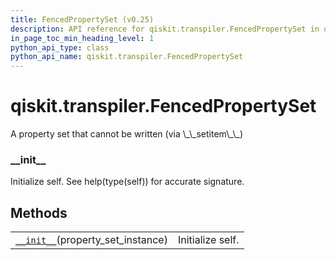 ```yaml
---
title: FencedPropertySet (v0.25)
description: API reference for qiskit.transpiler.FencedPropertySet in qiskit v0.25
in_page_toc_min_heading_level: 1
python_api_type: class
python_api_name: qiskit.transpiler.FencedPropertySet
---
```


<span id="qiskit-transpiler-fencedpropertyset" />

# qiskit.transpiler.FencedPropertySet

<Class id="qiskit.transpiler.FencedPropertySet" isDedicatedPage={true} github="https://github.com/qiskit/qiskit/tree/stable/0.17/qiskit/transpiler/fencedobjs.py" signature="FencedPropertySet(property_set_instance)" modifiers="class">
  A property set that cannot be written (via \_\_setitem\_\_)

  ### \_\_init\_\_

  <Function id="qiskit.transpiler.FencedPropertySet.__init__" signature="__init__(property_set_instance)">
    Initialize self. See help(type(self)) for accurate signature.
  </Function>

  ## Methods

  |                                                                                                                                     |                  |
  | ----------------------------------------------------------------------------------------------------------------------------------- | ---------------- |
  | [`__init__`](#qiskit.transpiler.FencedPropertySet.__init__ "qiskit.transpiler.FencedPropertySet.__init__")(property\_set\_instance) | Initialize self. |
</Class>

